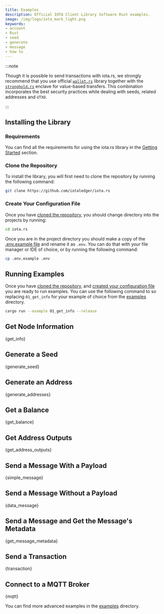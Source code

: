 ```yaml
---
title: Examples
description: Official IOTA Client Library Software Rust examples.
image: /img/logo/iota_mark_light.png
keywords:
- account
- Rust
- seed
- generate
- message
- how to
---
```


:::note

Though it is possible to send transactions with iota.rs, we strongly recommend that you use official
[`wallet.rs`](https://wiki.iota.org/wallet.rs/welcome) library together with the
[`stronghold.rs`](https://wiki.iota.org/stronghold.rs/welcome) enclave for value-based transfers. This combination
incorporates the best security practices while dealing with seeds, related addresses and `UTXO`.

:::

## Installing the Library

### Requirements

You can find all the requirements for using the iota.rs library in the
[Getting Started](getting_started.md#requirements) section.

### Clone the Repository

To install the library, you will first need to clone the repository by running the following command:

```bash
git clone https://github.com/iotaledger/iota.rs
```

### Create Your Configuration File

Once you have [cloned the repository](#clone-the-repository), you should change directory into the projects by running:

```bash
cd iota.rs
```

Once you are in the project directory you should make a copy of the
[.env.example file](https://github.com/iotaledger/iota.rs/blob/dev/.env.example) and rename it as `.env`. You can do
that with your file manager or IDE of choice, or by running the following command:

```bash
cp .env.example .env
```

## Running Examples

Once you have [cloned the repository](#clone-the-repository), and
[created your configuration file](#create-your-configuration-file) you are ready to run examples.  You can use the
following command to so replacing `01_get_info` for your example of choice from the
[examples](https://github.com/iotaledger/iota.rs/tree/dev/examples) directory.

```bash
cargo run --example 01_get_info --release
```

## Get Node Information

<CodeBlock className="language-rust">
    {get_info}
</CodeBlock>

## Generate a Seed

<CodeBlock className="language-rust">
    {generate_seed}
</CodeBlock>

## Generate an Address

<CodeBlock className="language-bash">
    {generate_addresses}
</CodeBlock>

## Get a Balance

<CodeBlock className="language-bash">
    {get_balance}
</CodeBlock>

## Get Address Outputs

<CodeBlock className="languag-bash">
    {get_address_outputs}
</CodeBlock>

## Send a Message With a Payload

<CodeBlock className="language-bash">
    {simple_message}
</CodeBlock>

## Send a Message Without a Payload

<CodeBlock className="language-bash">
    {data_message}
</CodeBlock>

## Send a Message and Get the Message's Metadata

<CodeBlock className="language-bash">
    {get_message_metadata}
</CodeBlock>

## Send a Transaction

<CodeBlock className="language-bash">
    {transaction}
</CodeBlock>

## Connect to a MQTT Broker

<CodeBlock className="language-bash">
    {mqtt}
</CodeBlock>

You can find more advanced examples in the [examples](https://github.com/iotaledger/iota.rs/tree/dev/examples) directory.

